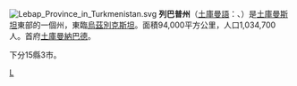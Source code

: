 {{Unreferenced|time=2020-03-08T03:24:25+00:00}}
[[File:Lebap_Province_in_Turkmenistan.svg|right]] 
'''列巴普州'''（[[土庫曼語|土庫曼語]]：{{lang|tk|'''Lebap welaýaty'''}}、{{lang-ru|'''Лебап велаят'''}}）是[[土庫曼斯坦|土庫曼斯坦]]東部的一個州，東臨[[烏茲別克斯坦|烏茲別克斯坦]]。面積94,000平方公里，人口1,034,700人。首府[[土庫曼納巴德|土庫曼納巴德]]。

下分15縣3市。

{{土庫曼行政區劃}}

[[Category:土庫曼斯坦行政區劃|L]]